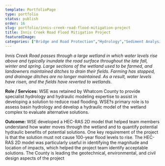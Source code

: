 ```yaml
---
template: PortfolioPage
type: portfolio
status: publish
order: 16
slug: portfolio/innis-creek-road-flood-mitigation-project
title: Innis Creek Road Flood Mitigation Project
featuredImage: 
categories: ["Bridge and Road Protection","Hydrology","Sediment Analysis"]
---
```


_Innis Creek Road passes through a large wetland in which water levels rise above and typically inundate the road surface throughout the late fall, winter and spring. Large sections of the wetland used to be farmed, and landowners maintained ditches to drain their fields. Farming has stopped, and drainage ditches are no longer maintained. As a result, water levels have risen, and the fields have reverted to wetlands._  
  
**Role / Services:** WSE was retained by Whatcom County to provide specialist hydrology and hydraulic modeling expertise to assist in developing a solution to reduce road flooding. WSE?s primary role is to assess basin hydrology and develop a hydraulic model of the wetland complex to evaluate alternative solutions.  
  
**Outcome:** WSE developed a HEC-RAS 2D model that helped team members understand how water moves through the wetland and to quantify potential hydraulic benefits of potential solutions. One key requirement of the project is that the solution must not cause 100-year flood levels to rise. The HEC-RAS 2D model was particularly useful in identifying the magnitude and location of impacts, which helped the project team identify acceptable solutions. The County is leading the geotechnical, environmental, and civil design aspects of the project